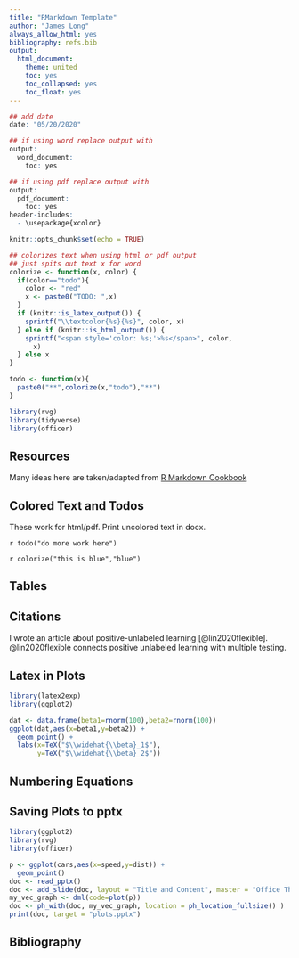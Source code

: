 ```yaml
---
title: "RMarkdown Template"
author: "James Long"
always_allow_html: yes
bibliography: refs.bib
output:
  html_document:
    theme: united
    toc: yes
    toc_collapsed: yes
    toc_float: yes
---
```


```r
## add date
date: "05/20/2020"

## if using word replace output with
output:
  word_document:
    toc: yes

## if using pdf replace output with
output:
  pdf_document:
    toc: yes
header-includes:
  - \usepackage{xcolor}
```

```r
knitr::opts_chunk$set(echo = TRUE)

## colorizes text when using html or pdf output
## just spits out text x for word
colorize <- function(x, color) {
  if(color=="todo"){
    color <- "red"
    x <- paste0("TODO: ",x)
  }
  if (knitr::is_latex_output()) {
    sprintf("\\textcolor{%s}{%s}", color, x)
  } else if (knitr::is_html_output()) {
    sprintf("<span style='color: %s;'>%s</span>", color, 
      x)
  } else x
}

todo <- function(x){
  paste0("**",colorize(x,"todo"),"**")
}

library(rvg)
library(tidyverse)
library(officer)


```

## Resources

Many ideas here are taken/adapted from [R Markdown Cookbook](https://bookdown.org/yihui/rmarkdown-cookbook/)

## Colored Text and Todos

These work for html/pdf. Print uncolored text in docx.

`r todo("do more work here")`

`r colorize("this is blue","blue")`

## Tables



## Citations

I wrote an article about positive-unlabeled learning [@lin2020flexible]. @lin2020flexible connects positive unlabeled learning with multiple testing.

## Latex in Plots

```r
library(latex2exp)
library(ggplot2)

dat <- data.frame(beta1=rnorm(100),beta2=rnorm(100))
ggplot(dat,aes(x=beta1,y=beta2)) + 
  geom_point() +
  labs(x=TeX("$\\widehat{\\beta}_1$"),
       y=TeX("$\\widehat{\\beta}_2$"))
```

## Numbering Equations

## Saving Plots to pptx

```r
library(ggplot2)
library(rvg)
library(officer)

p <- ggplot(cars,aes(x=speed,y=dist)) +
  geom_point()
doc <- read_pptx()
doc <- add_slide(doc, layout = "Title and Content", master = "Office Theme")
my_vec_graph <- dml(code=plot(p))
doc <- ph_with(doc, my_vec_graph, location = ph_location_fullsize() )
print(doc, target = "plots.pptx")
```

## Bibliography
